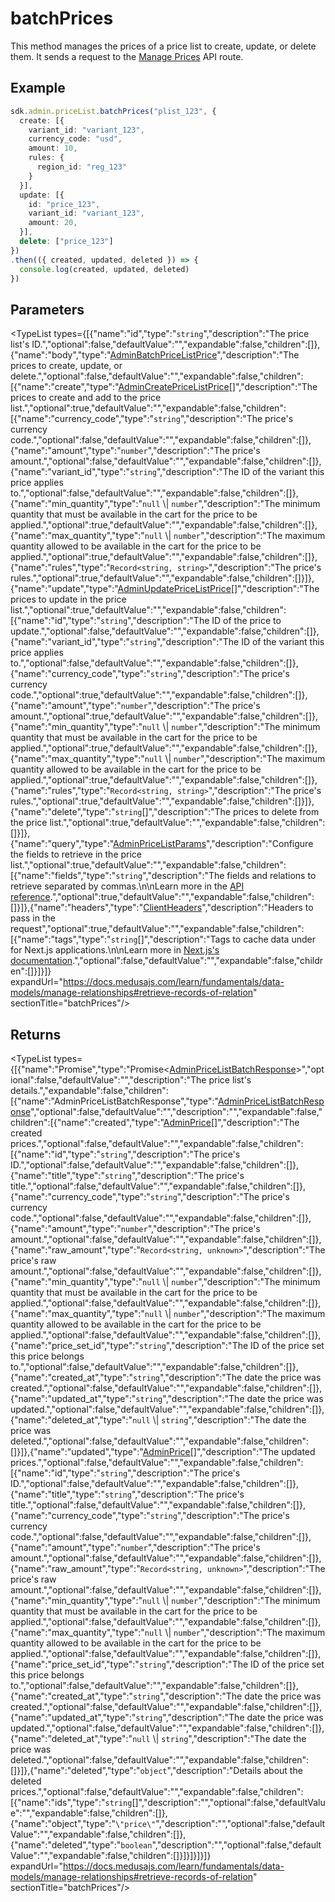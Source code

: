 
# batchPrices

This method manages the prices of a price list to create, update, or delete them.
It sends a request to the [Manage Prices](https://docs.medusajs.com/v2/api/admin#price-lists\_postpricelistsidpricesbatch)
API route.

## Example

```ts
sdk.admin.priceList.batchPrices("plist_123", {
  create: [{
    variant_id: "variant_123",
    currency_code: "usd",
    amount: 10,
    rules: {
      region_id: "reg_123"
    }
  }],
  update: [{
    id: "price_123",
    variant_id: "variant_123",
    amount: 20,
  }],
  delete: ["price_123"]
})
.then(({ created, updated, deleted }) => {
  console.log(created, updated, deleted)
})
```

## Parameters

<TypeList types={[{"name":"id","type":"`string`","description":"The price list's ID.","optional":false,"defaultValue":"","expandable":false,"children":[]},{"name":"body","type":"[AdminBatchPriceListPrice](../../../../../types/HttpTypes/interfaces/types.HttpTypes.AdminBatchPriceListPrice/page.mdx)","description":"The prices to create, update, or delete.","optional":false,"defaultValue":"","expandable":false,"children":[{"name":"create","type":"[AdminCreatePriceListPrice](../../../../../types/HttpTypes/interfaces/types.HttpTypes.AdminCreatePriceListPrice/page.mdx)[]","description":"The prices to create and add to the price list.","optional":true,"defaultValue":"","expandable":false,"children":[{"name":"currency_code","type":"`string`","description":"The price's currency code.","optional":false,"defaultValue":"","expandable":false,"children":[]},{"name":"amount","type":"`number`","description":"The price's amount.","optional":false,"defaultValue":"","expandable":false,"children":[]},{"name":"variant_id","type":"`string`","description":"The ID of the variant this price applies to.","optional":false,"defaultValue":"","expandable":false,"children":[]},{"name":"min_quantity","type":"`null` \\| `number`","description":"The minimum quantity that must be available in the cart for the price to be applied.","optional":true,"defaultValue":"","expandable":false,"children":[]},{"name":"max_quantity","type":"`null` \\| `number`","description":"The maximum quantity allowed to be available in the cart for the price to be applied.","optional":true,"defaultValue":"","expandable":false,"children":[]},{"name":"rules","type":"`Record<string, string>`","description":"The price's rules.","optional":true,"defaultValue":"","expandable":false,"children":[]}]},{"name":"update","type":"[AdminUpdatePriceListPrice](../../../../../types/HttpTypes/interfaces/types.HttpTypes.AdminUpdatePriceListPrice/page.mdx)[]","description":"The prices to update in the price list.","optional":true,"defaultValue":"","expandable":false,"children":[{"name":"id","type":"`string`","description":"The ID of the price to update.","optional":false,"defaultValue":"","expandable":false,"children":[]},{"name":"variant_id","type":"`string`","description":"The ID of the variant this price applies to.","optional":false,"defaultValue":"","expandable":false,"children":[]},{"name":"currency_code","type":"`string`","description":"The price's currency code.","optional":true,"defaultValue":"","expandable":false,"children":[]},{"name":"amount","type":"`number`","description":"The price's amount.","optional":true,"defaultValue":"","expandable":false,"children":[]},{"name":"min_quantity","type":"`null` \\| `number`","description":"The minimum quantity that must be available in the cart for the price to be applied.","optional":true,"defaultValue":"","expandable":false,"children":[]},{"name":"max_quantity","type":"`null` \\| `number`","description":"The maximum quantity allowed to be available in the cart for the price to be applied.","optional":true,"defaultValue":"","expandable":false,"children":[]},{"name":"rules","type":"`Record<string, string>`","description":"The price's rules.","optional":true,"defaultValue":"","expandable":false,"children":[]}]},{"name":"delete","type":"`string`[]","description":"The prices to delete from the price list.","optional":true,"defaultValue":"","expandable":false,"children":[]}]},{"name":"query","type":"[AdminPriceListParams](../../../../../types/HttpTypes/interfaces/types.HttpTypes.AdminPriceListParams/page.mdx)","description":"Configure the fields to retrieve in the price list.","optional":true,"defaultValue":"","expandable":false,"children":[{"name":"fields","type":"`string`","description":"The fields and relations to retrieve separated by commas.\n\nLearn more in the [API reference](https://docs.medusajs.com/api/store#select-fields-and-relations).","optional":true,"defaultValue":"","expandable":false,"children":[]}]},{"name":"headers","type":"[ClientHeaders](../../../types/js_sdk.admin.ClientHeaders/page.mdx)","description":"Headers to pass in the request","optional":true,"defaultValue":"","expandable":false,"children":[{"name":"tags","type":"`string`[]","description":"Tags to cache data under for Next.js applications.\n\nLearn more in [Next.js's documentation](https://nextjs.org/docs/app/building-your-application/caching#fetch-optionsnexttags-and-revalidatetag).","optional":false,"defaultValue":"","expandable":false,"children":[]}]}]} expandUrl="https://docs.medusajs.com/learn/fundamentals/data-models/manage-relationships#retrieve-records-of-relation" sectionTitle="batchPrices"/>

## Returns

<TypeList types={[{"name":"Promise","type":"Promise&#60;[AdminPriceListBatchResponse](../../../../../types/HttpTypes/interfaces/types.HttpTypes.AdminPriceListBatchResponse/page.mdx)&#62;","optional":false,"defaultValue":"","description":"The price list's details.","expandable":false,"children":[{"name":"AdminPriceListBatchResponse","type":"[AdminPriceListBatchResponse](../../../../../types/HttpTypes/interfaces/types.HttpTypes.AdminPriceListBatchResponse/page.mdx)","optional":false,"defaultValue":"","description":"","expandable":false,"children":[{"name":"created","type":"[AdminPrice](../../../../../types/HttpTypes/interfaces/types.HttpTypes.AdminPrice/page.mdx)[]","description":"The created prices.","optional":false,"defaultValue":"","expandable":false,"children":[{"name":"id","type":"`string`","description":"The price's ID.","optional":false,"defaultValue":"","expandable":false,"children":[]},{"name":"title","type":"`string`","description":"The price's title.","optional":false,"defaultValue":"","expandable":false,"children":[]},{"name":"currency_code","type":"`string`","description":"The price's currency code.","optional":false,"defaultValue":"","expandable":false,"children":[]},{"name":"amount","type":"`number`","description":"The price's amount.","optional":false,"defaultValue":"","expandable":false,"children":[]},{"name":"raw_amount","type":"`Record<string, unknown>`","description":"The price's raw amount.","optional":false,"defaultValue":"","expandable":false,"children":[]},{"name":"min_quantity","type":"`null` \\| `number`","description":"The minimum quantity that must be available in the cart for the price to be applied.","optional":false,"defaultValue":"","expandable":false,"children":[]},{"name":"max_quantity","type":"`null` \\| `number`","description":"The maximum quantity allowed to be available in the cart for the price to be applied.","optional":false,"defaultValue":"","expandable":false,"children":[]},{"name":"price_set_id","type":"`string`","description":"The ID of the price set this price belongs to.","optional":false,"defaultValue":"","expandable":false,"children":[]},{"name":"created_at","type":"`string`","description":"The date the price was created.","optional":false,"defaultValue":"","expandable":false,"children":[]},{"name":"updated_at","type":"`string`","description":"The date the price was updated.","optional":false,"defaultValue":"","expandable":false,"children":[]},{"name":"deleted_at","type":"`null` \\| `string`","description":"The date the price was deleted.","optional":false,"defaultValue":"","expandable":false,"children":[]}]},{"name":"updated","type":"[AdminPrice](../../../../../types/HttpTypes/interfaces/types.HttpTypes.AdminPrice/page.mdx)[]","description":"The updated prices.","optional":false,"defaultValue":"","expandable":false,"children":[{"name":"id","type":"`string`","description":"The price's ID.","optional":false,"defaultValue":"","expandable":false,"children":[]},{"name":"title","type":"`string`","description":"The price's title.","optional":false,"defaultValue":"","expandable":false,"children":[]},{"name":"currency_code","type":"`string`","description":"The price's currency code.","optional":false,"defaultValue":"","expandable":false,"children":[]},{"name":"amount","type":"`number`","description":"The price's amount.","optional":false,"defaultValue":"","expandable":false,"children":[]},{"name":"raw_amount","type":"`Record<string, unknown>`","description":"The price's raw amount.","optional":false,"defaultValue":"","expandable":false,"children":[]},{"name":"min_quantity","type":"`null` \\| `number`","description":"The minimum quantity that must be available in the cart for the price to be applied.","optional":false,"defaultValue":"","expandable":false,"children":[]},{"name":"max_quantity","type":"`null` \\| `number`","description":"The maximum quantity allowed to be available in the cart for the price to be applied.","optional":false,"defaultValue":"","expandable":false,"children":[]},{"name":"price_set_id","type":"`string`","description":"The ID of the price set this price belongs to.","optional":false,"defaultValue":"","expandable":false,"children":[]},{"name":"created_at","type":"`string`","description":"The date the price was created.","optional":false,"defaultValue":"","expandable":false,"children":[]},{"name":"updated_at","type":"`string`","description":"The date the price was updated.","optional":false,"defaultValue":"","expandable":false,"children":[]},{"name":"deleted_at","type":"`null` \\| `string`","description":"The date the price was deleted.","optional":false,"defaultValue":"","expandable":false,"children":[]}]},{"name":"deleted","type":"`object`","description":"Details about the deleted prices.","optional":false,"defaultValue":"","expandable":false,"children":[{"name":"ids","type":"`string`[]","description":"","optional":false,"defaultValue":"","expandable":false,"children":[]},{"name":"object","type":"`\"price\"`","description":"","optional":false,"defaultValue":"","expandable":false,"children":[]},{"name":"deleted","type":"`boolean`","description":"","optional":false,"defaultValue":"","expandable":false,"children":[]}]}]}]}]} expandUrl="https://docs.medusajs.com/learn/fundamentals/data-models/manage-relationships#retrieve-records-of-relation" sectionTitle="batchPrices"/>
